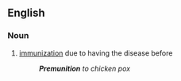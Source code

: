 ==English==
===Noun===
#[[immunization]] due to having the disease before
#:'''''Premunition''' to chicken pox''